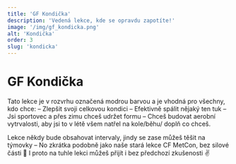 ```yaml
---
title: 'GF Kondička'
description: 'Vedená lekce, kde se opravdu zapotíte!'
image: '/img/gf_kondicka.png'
alt: 'Kondička'
order: 3
slug: 'kondicka'
---
```

# GF Kondička
Tato lekce je v rozvrhu označená modrou barvou a je vhodná pro všechny, kdo chce:
– Zlepšit svoji celkovou kondici
– Efektivně spálit nějaký ten tuk
– Jsi sportovec a přes zimu chceš udržet formu
– Chceš budovat aerobní vytrvalosti, aby jsi to v létě všem natřel na kole/běhu/ doplň co chceš.

Lekce někdy bude obsahovat intervaly, jindy se zase můžeš těšit na týmovky – No zkrátka podobně jako naše stará lekce CF MetCon, bez silové části 🙌 I proto na tuhle lekci můžeš přijít i bez předchozí zkušenosti ✌️
